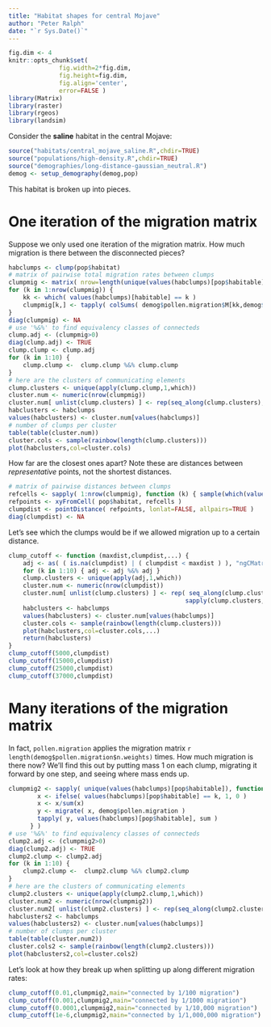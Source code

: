 ```yaml
---
title: "Habitat shapes for central Mojave"
author: "Peter Ralph"
date: "`r Sys.Date()`"
---
```


```r
fig.dim <- 4
knitr::opts_chunk$set(
              fig.width=2*fig.dim,
              fig.height=fig.dim,
              fig.align='center',
              error=FALSE )
library(Matrix)
library(raster)
library(rgeos)
library(landsim)
```

Consider the **saline** habitat in the central Mojave:
```r
source("habitats/central_mojave_saline.R",chdir=TRUE)
source("populations/high-density.R",chdir=TRUE)
source("demographies/long-distance-gaussian_neutral.R")
demog <- setup_demography(demog,pop)
```

This habitat is broken up into pieces.

One iteration of the migration matrix
=====================================

Suppose we only used one iteration of the migration matrix.
How much migration is there between the disconnected pieces?
```r
habclumps <- clump(pop$habitat)
# matrix of pairwise total migration rates between clumps
clumpmig <- matrix( nrow=length(unique(values(habclumps)[pop$habitable])), ncol=length(unique(values(habclumps)[pop$habitable])) )
for (k in 1:nrow(clumpmig)) {
    kk <- which( values(habclumps)[habitable] == k )
    clumpmig[k,] <- tapply( colSums( demog$pollen.migration$M[kk,demog$pollen.migration$habitable.inds,drop=FALSE] ), values(habclumps)[pop$habitable], sum )
}
diag(clumpmig) <- NA
# use '%&%' to find equivalency classes of connecteds
clump.adj <- (clumpmig>0)
diag(clump.adj) <- TRUE
clump.clump <- clump.adj
for (k in 1:10) {
    clump.clump <-  clump.clump %&% clump.clump
}
# here are the clusters of communicating elements
clump.clusters <- unique(apply(clump.clump,1,which))
cluster.num <- numeric(nrow(clumpmig))
cluster.num[ unlist(clump.clusters) ] <- rep(seq_along(clump.clusters),sapply(clump.clusters,length))
habclusters <- habclumps
values(habclusters) <- cluster.num[values(habclumps)]
# number of clumps per cluster
table(table(cluster.num))
cluster.cols <- sample(rainbow(length(clump.clusters)))
plot(habclusters,col=cluster.cols)
```

How far are the closest ones apart?
Note these are distances between *representative* points, not the shortest distances.
```r
# matrix of pairwise distances between clumps
refcells <- sapply( 1:nrow(clumpmig), function (k) { sample(which(values(habclumps)==k),1) } )
refpoints <- xyFromCell( pop$habitat, refcells )
clumpdist <- pointDistance( refpoints, lonlat=FALSE, allpairs=TRUE )
diag(clumpdist) <- NA
```

Let's see which the clumps would be if we allowed migration up to a certain distance.
```r
clump_cutoff <- function (maxdist,clumpdist,...) {
    adj <- as( ( is.na(clumpdist) | ( clumpdist < maxdist ) ), "ngCMatrix" )
    for (k in 1:10) { adj <- adj %&% adj }
    clump.clusters <- unique(apply(adj,1,which))
    cluster.num <- numeric(nrow(clumpdist))
    cluster.num[ unlist(clump.clusters) ] <- rep( seq_along(clump.clusters),
                                                 sapply(clump.clusters,length) )
    habclusters <- habclumps
    values(habclusters) <- cluster.num[values(habclumps)]
    cluster.cols <- sample(rainbow(length(clump.clusters)))
    plot(habclusters,col=cluster.cols,...)
    return(habclusters)
}
clump_cutoff(5000,clumpdist)
clump_cutoff(15000,clumpdist)
clump_cutoff(25000,clumpdist)
clump_cutoff(37000,clumpdist)
```


Many iterations of the migration matrix
=====================================

In fact, `pollen.migration` applies the migration matrix `r length(demog$pollen.migration$n.weights)` times.
How much migration is there now?
We'll find this out by putting mass 1 on each clump, migrating it forward by one step,
and seeing where mass ends up.
```r
clumpmig2 <- sapply( unique(values(habclumps)[pop$habitable]), function (k) {
        x <- ifelse( values(habclumps)[pop$habitable] == k, 1, 0 )
        x <- x/sum(x)
        y <- migrate( x, demog$pollen.migration )
        tapply( y, values(habclumps)[pop$habitable], sum )
      } )
# use '%&%' to find equivalency classes of connecteds
clump2.adj <- (clumpmig2>0)
diag(clump2.adj) <- TRUE
clump2.clump <- clump2.adj
for (k in 1:10) {
    clump2.clump <-  clump2.clump %&% clump2.clump
}
# here are the clusters of communicating elements
clump2.clusters <- unique(apply(clump2.clump,1,which))
cluster.num2 <- numeric(nrow(clumpmig2))
cluster.num2[ unlist(clump2.clusters) ] <- rep(seq_along(clump2.clusters),sapply(clump2.clusters,length))
habclusters2 <- habclumps
values(habclusters2) <- cluster.num[values(habclumps)]
# number of clumps per cluster
table(table(cluster.num2))
cluster.cols2 <- sample(rainbow(length(clump2.clusters)))
plot(habclusters2,col=cluster.cols2)
```

Let's look at how they break up when splitting up along different migration rates:
```r
clump_cutoff(0.01,clumpmig2,main="connected by 1/100 migration")
clump_cutoff(0.001,clumpmig2,main="connected by 1/1000 migration")
clump_cutoff(0.0001,clumpmig2,main="connected by 1/10,000 migration")
clump_cutoff(1e-6,clumpmig2,main="connected by 1/1,000,000 migration")
```
